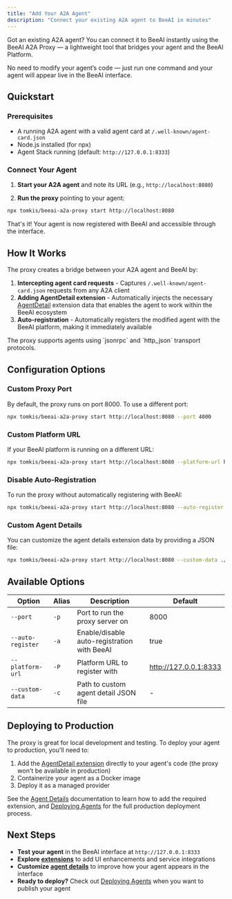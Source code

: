 ```yaml
---
title: "Add Your A2A Agent"
description: "Connect your existing A2A agent to BeeAI in minutes"
---
```


Got an existing A2A agent? You can connect it to BeeAI instantly using the BeeAI A2A Proxy — a lightweight tool that bridges your agent and the BeeAI Platform.

No need to modify your agent’s code — just run one command and your agent will appear live in the BeeAI interface.

## Quickstart

### Prerequisites

- A running A2A agent with a valid agent card at `/.well-known/agent-card.json`
- Node.js installed (for npx)
- Agent Stack running (default: `http://127.0.0.1:8333`)

### Connect Your Agent

1. **Start your A2A agent** and note its URL (e.g., `http://localhost:8080`)

2. **Run the proxy** pointing to your agent:
```bash
npx tomkis/beeai-a2a-proxy start http://localhost:8080
```

That's it! Your agent is now registered with BeeAI and accessible through the interface.

## How It Works

The proxy creates a bridge between your A2A agent and BeeAI by:

1. **Intercepting agent card requests** - Captures `/.well-known/agent-card.json` requests from any A2A client
2. **Adding AgentDetail extension** - Automatically injects the necessary [AgentDetail](/build-agents/agent-details) extension data that enables the agent to work within the BeeAI ecosystem
3. **Auto-registration** - Automatically registers the modified agent with the BeeAI platform, making it immediately available

<Note>
The proxy supports agents using `jsonrpc` and `http_json` transport protocols.
</Note>

## Configuration Options

### Custom Proxy Port

By default, the proxy runs on port 8000. To use a different port:
```bash
npx tomkis/beeai-a2a-proxy start http://localhost:8080 --port 4000
```

### Custom Platform URL

If your BeeAI platform is running on a different URL:
```bash
npx tomkis/beeai-a2a-proxy start http://localhost:8080 --platform-url http://localhost:9000
```

### Disable Auto-Registration

To run the proxy without automatically registering with BeeAI:
```bash
npx tomkis/beeai-a2a-proxy start http://localhost:8080 --auto-register false
```

### Custom Agent Details

You can customize the agent details extension data by providing a JSON file:
```bash
npx tomkis/beeai-a2a-proxy start http://localhost:8080 --custom-data ./my-agent-details.json
```

## Available Options

| Option | Alias | Description | Default |
|--------|-------|-------------|---------|
| `--port` | `-p` | Port to run the proxy server on | 8000 |
| `--auto-register` | `-a` | Enable/disable auto-registration with BeeAI | true |
| `--platform-url` | `-P` | Platform URL to register with | http://127.0.0.1:8333 |
| `--custom-data` | `-c` | Path to custom agent detail JSON file | - |

## Deploying to Production

The proxy is great for local development and testing. To deploy your agent to production, you'll need to:

1. Add the [AgentDetail extension](build-agents/agent-details) directly to your agent's code (the proxy won't be available in production)
2. Containerize your agent as a Docker image
3. Deploy it as a managed provider

See the [Agent Details](/build-agents/agent-details) documentation to learn how to add the required extension, and [Deploying Agents](/deploy-agents) for the full production deployment process.

## Next Steps

- **Test your agent** in the BeeAI interface at `http://127.0.0.1:8333`
- **Explore [extensions](/concepts/extensions)** to add UI enhancements and service integrations
- **Customize [agent details](/build-agents/agent-details)** to improve how your agent appears in the interface
- **Ready to deploy?** Check out [Deploying Agents](/deploy-agents) when you want to publish your agent